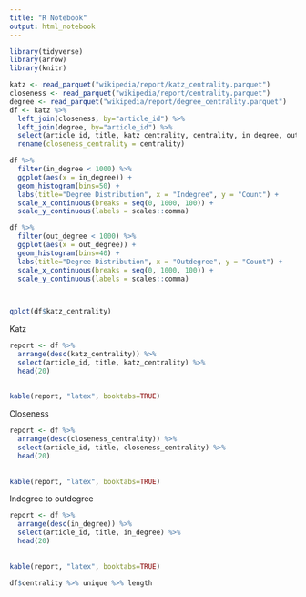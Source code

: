 ```yaml
---
title: "R Notebook"
output: html_notebook
---
```


```r
library(tidyverse)
library(arrow)
library(knitr)

katz <- read_parquet("wikipedia/report/katz_centrality.parquet")
closeness <- read_parquet("wikipedia/report/centrality.parquet")
degree <- read_parquet("wikipedia/report/degree_centrality.parquet")
df <- katz %>% 
  left_join(closeness, by="article_id") %>% 
  left_join(degree, by="article_id") %>%
  select(article_id, title, katz_centrality, centrality, in_degree, out_degree) %>%
  rename(closeness_centrality = centrality)

```


```r
df %>%
  filter(in_degree < 1000) %>%
  ggplot(aes(x = in_degree)) + 
  geom_histogram(bins=50) +
  labs(title="Degree Distribution", x = "Indegree", y = "Count") +
  scale_x_continuous(breaks = seq(0, 1000, 100)) +
  scale_y_continuous(labels = scales::comma)

```



```r
df %>%
  filter(out_degree < 1000) %>%
  ggplot(aes(x = out_degree)) + 
  geom_histogram(bins=40) +
  labs(title="Degree Distribution", x = "Outdegree", y = "Count") +
  scale_x_continuous(breaks = seq(0, 1000, 100)) +
  scale_y_continuous(labels = scales::comma)

  
```




```r
qplot(df$katz_centrality)
```


Katz
```r
report <- df %>%
  arrange(desc(katz_centrality)) %>%
  select(article_id, title, katz_centrality) %>%
  head(20)
  
  
kable(report, "latex", booktabs=TRUE)
```


Closeness
```r
report <- df %>%
  arrange(desc(closeness_centrality)) %>%
  select(article_id, title, closeness_centrality) %>%
  head(20)
  
  
kable(report, "latex", booktabs=TRUE)
```


Indegree to outdegree
```r
report <- df %>%
  arrange(desc(in_degree)) %>%
  select(article_id, title, in_degree) %>%
  head(20)
  
  
kable(report, "latex", booktabs=TRUE)
```







```r
df$centrality %>% unique %>% length
```

